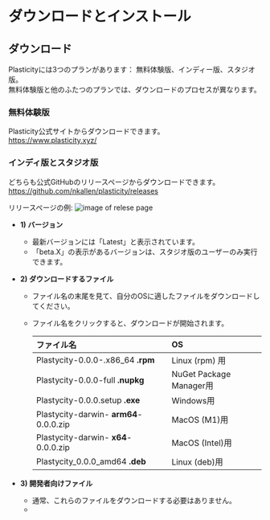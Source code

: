  # ダウンロードとインストール

## ダウンロード
Plasticityには3つのプランがあります： 無料体験版、インディー版、スタジオ版。<br />
無料体験版と他のふたつのプランでは、ダウンロードのプロセスが異なります。
### 無料体験版
Plasticity公式サイトからダウンロードできます。<br />
https://www.plasticity.xyz/

### インディ版とスタジオ版
どちらも公式GitHubのリリースページからダウンロードできます。<br />
https://github.com/nkallen/plasticity/releases

リリースページの例:
![image of relese page ](./img/github-release-page.png)

- **1) バージョン**
   - 最新バージョンには「Latest」と表示されています。
   - 「beta.X」の表示があるバージョンは、スタジオ版のユーザーのみ実行できます。

- **2) ダウンロードするファイル**
   - ファイル名の末尾を見て、自分のOSに適したファイルをダウンロードしてください。
   - ファイル名をクリックすると、ダウンロードが開始されます。

       | ファイル名                            | OS                      |
       | :------------------------------------- | :---------------------- |
       | Plastycity-0.0.0-.x86_64 **.rpm**      | Linux (rpm) 用          |
       | Plastycity-0.0.0-full **.nupkg**       | NuGet Package Manager用 |
       | Plastycity-0.0.0.setup **.exe**        | Windows用               |
       | Plastycity-darwin- **arm64**-0.0.0.zip | MacOS (M1)用            |
       | Plastycity-darwin- **x64**-0.0.0.zip   | MacOS (Intel)用         |
       | Plastycity_0.0.0_amd64 **.deb**        | Linux (deb)用           |

- **3) 開発者向けファイル**
   - 通常、これらのファイルをダウンロードする必要はありません。
   - 